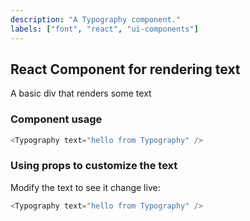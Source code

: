 ```yaml
---
description: "A Typography component."
labels: ["font", "react", "ui-components"]
---
```



## React Component for rendering text

A basic div that renders some text

### Component usage

```js
<Typography text="hello from Typography" />
```

### Using props to customize the text

Modify the text to see it change live:

```js live
<Typography text="hello from Typography" />
```
